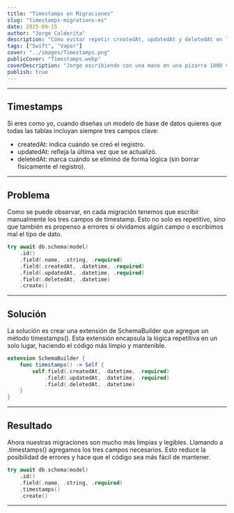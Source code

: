 ```yaml
---
title: "Timestamps en Migraciones"
slug: "timestamps-migrations-es"
date: 2025-09-15
author: "Jorge Calderita"
description: "Cómo evitar repetir createdAt, updatedAt y deletedAt en las migraciones de base de datos usando extensiones."
tags: ["Swift", "Vapor"]
cover: "../images/Timestamps.png"
publicCover: "Timestamps.webp"
coverDescription: "Jorge escribiendo con una mano en una pizarra 1000 veces, createdAt, updatedAt y deletedAt. Con la otra mano mientras tanto programa."
publish: true
---
```

---

## Timestamps

Si eres como yo, cuando diseñas un modelo de base de datos quieres que todas las tablas incluyan siempre tres campos clave: 
* <span class="high">createdAt</span>: indica cuándo se creó el registro.
* <span class="high">updatedAt</span>: refleja la última vez que se actualizó.
* <span class="high">deletedAt</span>: marca cuándo se eliminó de forma lógica (sin borrar físicamente el registro).

---

## Problema

Como se puede observar, en cada migración tenemos que escribir manualmente los tres campos de timestamp. Esto no solo es repetitivo, sino que también es propenso a errores si olvidamos algún campo o escribimos mal el tipo de dato.

```swift
try await db.schema(model)
    .id()
    .field(.name, .string, .required)
    .field(.createdAt, .datetime, .required)
    .field(.updatedAt, .datetime, .required)
    .field(.deletedAt, .datetime)
    .create()
```

---

## Solución

La solución es crear una extensión de <span class="high">SchemaBuilder</span> que agregue un método <span class="high">timestamps()</span>. Esta extensión encapsula la lógica repetitiva en un solo lugar, haciendo el código más limpio y mantenible.

```swift
extension SchemaBuilder {
    func timestamps() -> Self {
        self.field(.createdAt, .datetime, .required)
            .field(.updatedAt, .datetime, .required)
            .field(.deletedAt, .datetime)
    }
}
```

---

## Resultado

Ahora nuestras migraciones son mucho más limpias y legibles. Llamando a <span class="high">.timestamps()</span> agregamos los tres campos necesarios. Esto reduce la posibilidad de errores y hace que el código sea más fácil de mantener.

```swift
try await db.schema(model)
    .id()
    .field(.name, .string, .required)
    .timestamps()
    .create()
```

---